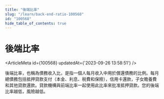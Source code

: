 ```yaml
---
title: "後端比率"
slug: "/learn/back-end-ratio-100568"
id: "100568"
hide_table_of_contents: true
---
```



# 後端比率

<ArticleMeta id={100568} updatedAt={'2023-09-26 13:58:51'} />
<div className='border-solid border-b border-t-0 my-4 border-[var(--ifm-color-gray-300)]' />

後端比率，也稱為債務收入比，是指一個人每月收入中用於償還債務的比例。每月總債務包括抵押貸款支付（本金、利息、税費和保險），信用卡還款，子女贍養費和其他貸款還款。貸款機構與前端比率一起使用此比率來批准抵押貸款。您的後端比率越低，風險越低。
